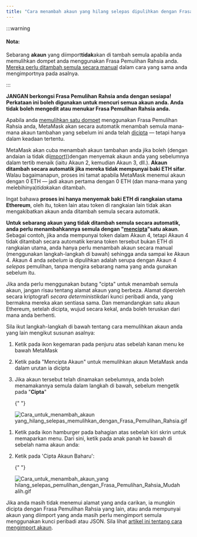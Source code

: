 ```yaml
---
title: "Cara menambah akaun yang hilang selepas dipulihkan dengan Frasa Pemulihan Rahsia"
---
```



:::warning

#### Nota:

Sebarang **akaun** yang diimport**tidak**akan di tambah semula apabila anda memulihkan dompet anda menggunakan Frasa Pemulihan Rahsia anda. [Mereka perlu ditambah semula secara manual](/managing-my-wallet/accounts-and-addresses/how-to-import-an-account) dalam cara yang sama anda mengimportnya pada asalnya.

:::

**JANGAN berkongsi Frasa Pemulihan Rahsia anda dengan sesiapa! Perkataan ini boleh digunakan untuk mencuri semua akaun anda. Anda tidak boleh mengedit atau menukar Frasa Pemulihan Rahsia anda.**

Apabila anda [memulihkan satu dompet](/managing-my-wallet/resetting-deleting-and-restoring/how-to-restore-your-metamask-wallet-from-secret-recovery-phrase) menggunakan Frasa Pemulihan Rahsia anda, MetaMask akan secara automatik menambah semula mana-mana akaun tambahan yang sebelum ini anda telah [dicipta](/managing-my-wallet/accounts-and-addresses/how-to-add-accounts-in-your-wallet) — tetapi hanya dalam keadaan tertentu.

MetaMask akan cuba menambah akaun tambahan anda jika boleh (dengan andaian ia tidak di[import))](/managing-my-wallet/accounts-and-addresses/what-are-imported-accounts-)dengan menyemak akaun anda yang sebelumnya dalam tertib menaik (iaitu Akaun 2, kemudian Akaun 3, dll.). **Akaun ditambah secara automatik jika mereka tidak mempunyai baki ETH sifar**. Walau bagaimanapun, proses ini tamat apabila MetaMask menemui akaun dengan 0 ETH — jadi akaun pertama dengan 0 ETH (dan mana-mana yang melebihinya)*tidak*akan ditambah.

Ingat bahawa **proses ini hanya menyemak baki ETH di rangkaian utama Ethereum**, oleh itu, token lain atau token di rangkaian lain tidak akan mengakibatkan akaun anda ditambah semula secara automatik.

**Untuk sebarang akaun yang tidak ditambah semula secara automatik, anda perlu menambahkannya semula dengan "[mencipta](/managing-my-wallet/accounts-and-addresses/how-to-add-accounts-in-your-wallet)"satu akaun**. Sebagai contoh, jika anda mempunyai token dalam Akaun 4, tetapi Akaun 4 tidak ditambah secara automatik kerana token tersebut bukan ETH di rangkaian utama, anda hanya perlu menambah akaun secara manual (menggunakan langkah-langkah di bawah) sehingga anda sampai ke Akaun 4. Akaun 4 anda _sebelum_ ia dipulihkan adalah serupa dengan Akaun 4 _selepas_ pemulihan, tanpa mengira sebarang nama yang anda gunakan sebelum itu.

Jika anda perlu menggunakan butang "cipta" untuk menambah semula akaun, jangan risau tentang alamat akaun yang berbeza. Alamat diperoleh secara kriptografi *secara deterministik*dari kunci peribadi anda, yang bermakna mereka akan sentiasa sama. Dan memandangkan satu akaun Ethereum, setelah dicipta, wujud secara kekal, anda boleh teruskan dari mana anda berhenti.

Sila ikut langkah-langkah di bawah tentang cara memulihkan akaun anda yang lain mengikut susunan asalnya:

<Tabs>

<TabItem value="Sambungan" label="Sambungan">

1. Ketik pada ikon kegemaran pada penjuru atas sebelah kanan menu ke bawah MetaMask

2. Ketik pada "Mencipta Akaun" untuk memulihkan akaun MetaMask anda dalam urutan ia dicipta

3. Jika akaun tersebut telah dinamakan sebelumnya, anda boleh menamakannya semula dalam langkah di bawah, sebelum mengetik pada "**Cipta**"

   {" "}

   <div class="center-container">
     <div class="img-medium">
       <img
         src={
           require("../../../../../../img/i18n/legacy/How_to_add_missing_accounts_after_restoring_with_Secret_Recovery_Phrase.gif")
             .default
         }
         alt="Cara_untuk_menambah_akaun yang_hilang_selepas_memulihkan_dengan_Frasa_Pemulihan_Rahsia.gif"
       />
     </div>
   </div>

</TabItem>

<TabItem value="Mudah Alih" label="Mudah Alih">

1. Ketik pada ikon hamburger pada bahagian atas sebelah kiri skrin untuk memaparkan menu. Dari sini, ketik pada anak panah ke bawah di sebelah nama akaun anda:

2. Ketik pada 'Cipta Akaun Baharu':

   {" "}

   <div class="center-container">
     <div class="img-medium">
       <img
         src={
           require("../../../../../../img/i18n/legacy/How_to_add_missing_accounts_after_restoring_with_Secret_Recovery_Phrase_Mobile.gif")
             .default
         }
         alt="Cara_untuk_menambah_akaun_yang hilang_selepas_pemulihan_dengan_Frasa_Pemulihan_Rahsia_Mudah alih.gif"
       />
     </div>
   </div>

</TabItem>

</Tabs>

Jika anda masih tidak menemui alamat yang anda carikan, ia mungkin dicipta dengan Frasa Pemulihan Rahsia yang lain, atau anda mempunyai akaun yang diimport yang anda masih perlu mengimport semula menggunakan kunci peribadi atau JSON. Sila lihat [artikel ini tentang cara mengimport akaun](/managing-my-wallet/accounts-and-addresses/how-to-import-an-account).
